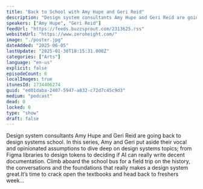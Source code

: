 ```yaml
---
title: "Back to School with Amy Hupe and Geri Reid"
description: "Design system consultants Amy Hupe and Geri Reid are going back to design systems school. In this series, Amy and Geri put aside their vocal and opinionated assumptions to dive deep on design systems topics; from Figma libraries to design tokens to deciding if AI can really write decent documentation. Climb aboard the school bus for a field trip on the history, the conversations and the foundations that really makes a design system great.It’s time to crack open the textbooks and head back to freshers week…"
speakers: ["Amy Hupe", "Geri Reid"]
feedUrl: "https://feeds.buzzsprout.com/2313625.rss"
websiteUrl: "https://www.zeroheight.com/"
image: "./poster.jpg"
dateAdded: "2025-06-05"
lastUpdate: "2025-01-30T18:15:31.000Z"
categories: ["Arts"]
language: "en-us"
explicit: false
episodeCount: 6
localImages: true
itunesId: 1734406274
guid: "ed01daba-2407-5947-a832-c72d7c45c9d3"
medium: "podcast"
dead: 0
locked: 0
type: "show"
draft: false
---
```


Design system consultants Amy Hupe and Geri Reid are going back to design systems school. In this series, Amy and Geri put aside their vocal and opinionated assumptions to dive deep on design systems topics; from Figma libraries to design tokens to deciding if AI can really write decent documentation. Climb aboard the school bus for a field trip on the history, the conversations and the foundations that really makes a design system great.It’s time to crack open the textbooks and head back to freshers week…
